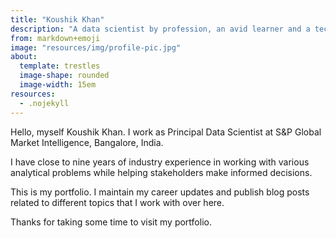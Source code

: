 ```yaml
---
title: "Koushik Khan"
description: "A data scientist by profession, an avid learner and a techie by heart."
from: markdown+emoji
image: "resources/img/profile-pic.jpg"
about:
  template: trestles
  image-shape: rounded
  image-width: 15em
resources:
  - .nojekyll
---
```

Hello, myself Koushik Khan. I work as Principal Data Scientist at S&P Global Market Intelligence, Bangalore, India.

I have close to nine years of industry experience in working with various analytical problems while helping stakeholders make informed decisions. 

This is my portfolio. I maintain my career updates and publish blog posts related to different topics that I work with over here. 

<!-- The list below is to help you navigate through the site.

+ {{< fa house >}} Home: This is where you are at right now
+ {{< fa blog >}} Blog: List of blog posts that I've written 
+ {{< fa laptop-file >}} Projects: Links to my personal projects
+ {{< fa bookmark >}} Bookmarks: Links to some helpful books/articles
+ {{< fa life-ring >}} Skills: Skillset used for a curated list of projects
+ {{< fa clipboard >}} Resume: My latest resume is attached here 
+ {{< fa id-card-clip >}} About: About myself -->

Thanks for taking some time to visit my portfolio.
